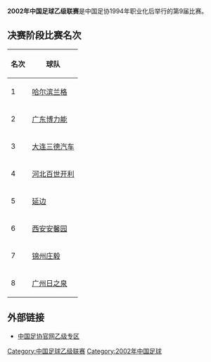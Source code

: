 '''2002年中国足球乙级联赛'''是中国足协1994年职业化后举行的第9届比赛。

==决赛阶段比赛名次==
{| class="wikitable"
|-
! 名次 !! 球队
|-
| 1 || [[哈尔滨兰格|哈尔滨兰格]]
|-
| 2 || [[广东雄鹰足球俱乐部|广东博力能]]
|-
| 3 ||[[大连三德汽车足球俱乐部|大连三德汽车]]
|-
| 4 ||[[河北百世开利|河北百世开利]]
|-
| 5 ||[[延边长白虎足球俱乐部|延边]]
|-
| 6 ||[[西安安馨园|西安安馨园]]
|-
| 7 ||[[锦州庄毅|锦州庄毅]]
|-
| 8 ||[[广州松日足球俱乐部|广州日之泉]]
|}

==外部链接==
*[https://web.archive.org/web/20120204083134/http://www.fa.org.cn/zy/index.html 中国足协官网乙级专区]

{{中国足球乙级联賽}}

[[Category:中国足球乙级联赛|Category:中国足球乙级联赛]]
[[Category:2002年中国足球|Category:2002年中国足球]]